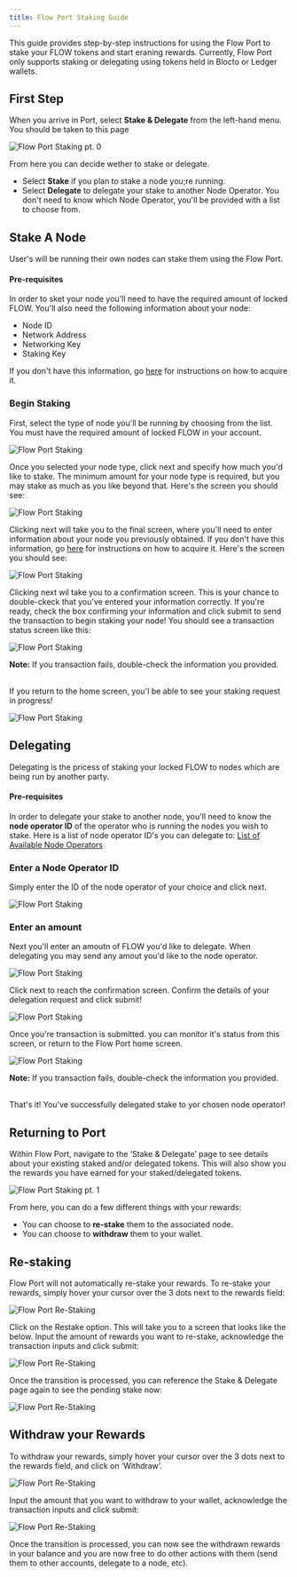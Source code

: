 ```yaml
---
title: Flow Port Staking Guide
---
```


This guide provides step-by-step instructions for using the Flow Port to stake your FLOW tokens and start eraning rewards.
Currently, Flow Port only supports staking or delegating using tokens held in Blocto or Ledger wallets.

## First Step

When you arrive in Port, select **Stake & Delegate** from the left-hand menu. You should be taken to this page

![Flow Port Staking pt. 0](port-stake-0-00.png)

From here you can decide wether to stake or delegate.

- Select **Stake** if you plan to stake a node you;re running.
- Select **Delegate** to delegate your stake to another Node Operator. You don't need to know which Node Operator, you'll be provided with a list to choose from.

## Stake A Node

User's will be running their own nodes can stake them using the Flow Port.

#### Pre-requisites

In order to sket your node you'll need to have the required amount of locked FLOW.
You'll also need the following information about your node:

- Node ID
- Network Address
- Networking Key
- Staking Key

If you don't have this information, go [here](https://docs.onflow.org/concepts/node-operation/quickstart/#step-1---run-genesis-bootstrap) for instructions on how to acquire it.

### Begin Staking

First, select the type of node you'll be running by choosing from the list. You must have the required amount of locked FLOW in your account.

![Flow Port Staking](port-stake-0-02.png)

Once you selected your node type, click next and specify how much you'd like to stake. The minimum amount for your node type is required,
but you may stake as much as you like beyond that. Here's the screen you should see:

![Flow Port Staking](port-stake-0-03.png)

Clicking next will take you to the final screen, where you'll need to enter information about your node you previously obtained.
If you don't have this information, go [here](https://docs.onflow.org/concepts/node-operation/quickstart/#step-1---run-genesis-bootstrap) for instructions on how to acquire it.
Here's the screen you should see:

![Flow Port Staking](port-stake-0-04.png)

Clicking next wil take you to a confirmation screen. This is your chance to double-ckeck that you've entered your information correctly. If you're ready, check the
box confirming your information and click submit to send the transaction to begin staking your node! You should see a transaction status screen like this:

![Flow Port Staking](port-stake-0-05.png)

**Note:** If you transaction fails, double-check the information you provided. <br/> <br/>

If you return to the home screen, you'l be able to see your staking request in progress!

![Flow Port Staking](port-stake-4.png)

## Delegating

Delegating is the pricess of staking your locked FLOW to nodes which are being run by another party.

#### Pre-requisites

In order to delegate your stake to another node, you'll need to know the **node operator ID** of the operator who is running the nodes you wish to stake.
Here is a list of node operator ID's you can delegate to: [List of Available Node Operators](https://github.com/onflow/flow/blob/master/nodeoperators/NodeOperatorList.md)

### Enter a Node Operator ID

Simply enter the ID of the node operator of your choice and click next.

![Flow Port Staking](port-delegate-1.png)

### Enter an amount

Next you'll enter an amoutn of FLOW you'd like to delegate. When delegating you may send any amout you'd like to the node operator.

![Flow Port Staking](port-delegate-2.png)

Click next to reach the confirmation screen. Confirm the details of your delegation request and click submit!

![Flow Port Staking](port-delegate-3.png)

Once you're transaction is submitted. you can monitor it's status from this screen, or return to the Flow Port home screen.

![Flow Port Staking](port-delegate-4.png)

**Note:** If you transaction fails, double-check the information you provided. <br/> <br/>

That's it! You've successfully delegated stake to yor chosen node operator!

## Returning to Port

Within Flow Port, navigate to the ‘Stake & Delegate’ page to see details about your existing staked and/or delegated tokens.
This will also show you the rewards you have earned for your staked/delegated tokens.

![Flow Port Staking pt. 1](port-stake-1.png)

From here, you can do a few different things with your rewards:

- You can choose to **re-stake** them to the associated node.
- You can choose to **withdraw** them to your wallet.

## Re-staking

Flow Port will not automatically re-stake your rewards.
To re-stake your rewards, simply hover your cursor over the 3 dots next to the rewards field:

![Flow Port Re-Staking](port-stake-2.png)

Click on the Restake option. This will take you to a screen that looks like the below. Input the amount of rewards you want to re-stake, acknowledge the transaction inputs and click submit:

![Flow Port Re-Staking](port-stake-3.png)

Once the transition is processed, you can reference the Stake & Delegate page again to see the pending stake now:

![Flow Port Re-Staking](port-stake-4.png)

## Withdraw your Rewards

To withdraw your rewards, simply hover your cursor over the 3 dots next to the rewards field, and click on ‘Withdraw’.

![Flow Port Re-Staking](port-stake-5.png)

Input the amount that you want to withdraw to your wallet, acknowledge the transaction inputs and click submit:

![Flow Port Re-Staking](port-stake-6.png)

Once the transition is processed, you can now see the withdrawn rewards in your balance and you are now free to do other actions with them (send them to other accounts, delegate to a node, etc).
